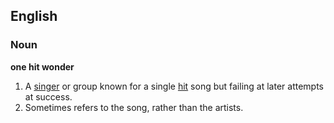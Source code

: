 ==English==
===Noun===
'''one hit wonder'''
# A [[singer]] or group known for a single [[hit]] song but failing at later attempts at success.
# Sometimes refers to the song, rather than the artists.